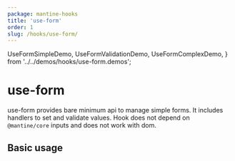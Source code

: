 ```yaml
---
package: mantine-hooks
title: 'use-form'
order: 1
slug: /hooks/use-form/
---
```


  UseFormSimpleDemo,
  UseFormValidationDemo,
  UseFormComplexDemo,
} from '../../demos/hooks/use-form.demos';

# use-form

<PageHeader
  source="mantine-hooks/src/hooks/use-form/use-form.ts"
  docs="hooks/use-id.mdx"
  package="@mantine/hooks"
/>

use-form provides bare minimum api to manage simple forms.
It includes handlers to set and validate values.
Hook does not depend on `@mantine/core` inputs and does not work with dom.

## Basic usage

<UseFormSimpleDemo />
<UseFormValidationDemo />
<UseFormComplexDemo />
